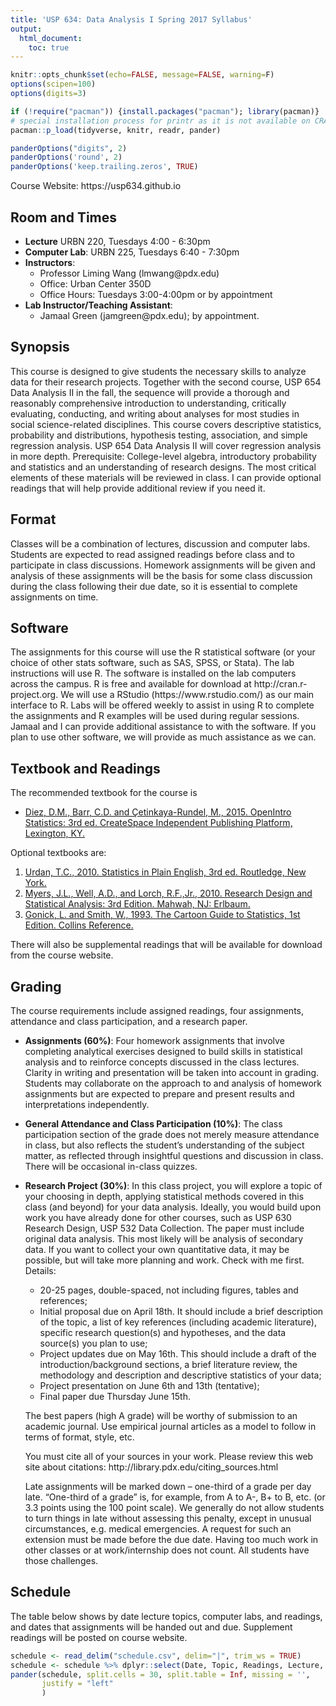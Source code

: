 ```yaml
---
title: 'USP 634: Data Analysis I Spring 2017 Syllabus'
output: 
  html_document:
    toc: true
---
```


```r
knitr::opts_chunk$set(echo=FALSE, message=FALSE, warning=F)
options(scipen=100)
options(digits=3)

if (!require("pacman")) {install.packages("pacman"); library(pacman)}
# special installation process for printr as it is not available on CRAN
pacman::p_load(tidyverse, knitr, readr, pander)

panderOptions("digits", 2)
panderOptions('round', 2)
panderOptions('keep.trailing.zeros', TRUE)
```

Course Website: https://usp634.github.io

## Room and Times
- **Lecture** 
     URBN 220, Tuesdays 4:00 - 6:30pm
- **Computer Lab**: 
     URBN 225, Tuesdays 6:40 - 7:30pm
- **Instructors**: 
     - Professor Liming Wang (lmwang@pdx.edu)
     - Office: Urban Center 350D
     - Office Hours: Tuesdays 3:00-4:00pm or by appointment
- **Lab Instructor/Teaching Assistant**: 
     - Jamaal Green (jamgreen@pdx.edu); by appointment.


## Synopsis
This course is designed to give students the necessary skills to analyze data for their research projects. Together with the second course, USP 654 Data Analysis II in the fall, the sequence will provide a thorough and reasonably comprehensive introduction to understanding, critically evaluating, conducting, and writing about analyses for most studies in social science-related disciplines. This course covers descriptive statistics, probability and distributions, hypothesis testing, association, and simple regression analysis. USP 654 Data Analysis II will cover regression analysis in more depth.
Prerequisite: College-level algebra, introductory probability and statistics and an understanding of research designs. The most critical elements of these materials will be reviewed in class. I can provide optional readings that will help provide additional review if you need it.

## Format

Classes will be a combination of lectures, discussion and computer labs.  Students are expected to read assigned readings before class and to participate in class discussions. Homework assignments will be given and analysis of these assignments will be the basis for some class discussion during the class following their due date, so it is essential to complete assignments on time. 

## Software

The assignments for this course will use the R statistical software (or your choice of other stats software, such as SAS, SPSS, or Stata). The lab instructions will use R. The software is installed on the lab computers across the campus. R is free and available for download at http://cran.r-project.org. We will use a RStudio (https://www.rstudio.com/) as our main interface to R. Labs will be offered weekly to assist in using R to complete the assignments and R examples will be used during regular sessions. Jamaal and I can provide additional assistance to with the software. If you plan to use other software, we will provide as much assistance as we can.

## Textbook and Readings

The recommended textbook for the course is 

- [Diez, D.M., Barr, C.D. and Çetinkaya-Rundel, M., 2015. OpenIntro Statistics: 3rd ed. CreateSpace Independent Publishing Platform, Lexington, KY.](https://www.openintro.org/stat/textbook.php)

Optional textbooks are:

1.	[Urdan, T.C., 2010. Statistics in Plain English, 3rd ed. Routledge, New York.](https://www.amazon.com/Statistics-Plain-English-Third-Timothy/dp/041587291X)
2.	[Myers, J.L., Well, A.D., and Lorch, R.F.,Jr., 2010. Research Design and Statistical Analysis: 3rd Edition. Mahwah, NJ: Erlbaum.](https://www.amazon.com/Research-Design-Statistical-Analysis-Third/dp/0805864318)
3.	[Gonick, L. and Smith, W., 1993. The Cartoon Guide to Statistics, 1st Edition. Collins Reference.](https://www.amazon.com/Cartoon-Guide-Statistics-Larry-Gonick/dp/0062731025)

There will also be supplemental readings that will be available for download from the course website.

## Grading

The course requirements include assigned readings, four assignments, attendance and class participation, and a research paper.

- **Assignments (60%)**: 
    Four homework assignments that involve completing analytical exercises designed to build skills in statistical analysis and to reinforce concepts discussed in the class lectures. Clarity in writing and presentation will be taken into account in grading. Students may collaborate on the approach to and analysis of homework assignments but are expected to prepare and present results and interpretations independently.
    
- **General Attendance and Class Participation (10%)**: 
    The class participation section of the grade does not merely measure attendance in class, but also reflects the student’s understanding of the subject matter, as reflected through insightful questions and discussion in class. There will be occasional in-class quizzes.
    
- **Research Project (30%)**: 
    In this class project, you will explore a topic of your choosing in depth, applying statistical methods covered in this class (and beyond) for your data analysis. Ideally, you would build upon work you have already done for other courses, such as USP 630 Research Design, USP 532 Data Collection. The paper must include original data analysis. This most likely will be analysis of secondary data. If you want to collect your own quantitative data, it may be possible, but will take more planning and work. Check with me first.
    Details:
    - 20-25 pages, double-spaced, not including figures, tables and references;
    - Initial proposal due on April 18th. It should include a brief description of the topic, a list of key references (including academic literature), specific research question(s) and hypotheses, and the data source(s) you plan to use;
    - Project updates due on May 16th. This should include a draft of the introduction/background sections, a brief literature review, the methodology and description and descriptive statistics of your data;
    - Project presentation on June 6th and 13th (tentative);
    - Final paper due Thursday June 15th.
    
    The best papers (high A grade) will be worthy of submission to an academic journal. Use empirical journal articles as a model to follow in terms of format, style, etc.
    
    You must cite all of your sources in your work. Please review this web site about citations: http://library.pdx.edu/citing_sources.html
    
    Late assignments will be marked down – one-third of a grade per day late. “One-third of a grade” is, for example, from A to A-, B+ to B, etc. (or 3.3 points using the 100 point scale). We generally do not allow students to turn things in late without assessing this penalty, except in unusual circumstances, e.g. medical emergencies. A request for such an extension must be made before the due date. Having too much work in other classes or at work/internship does not count. All students have those challenges.

## Schedule 

The table below shows by date lecture topics, computer labs, and readings, and dates that assignments will be handed out and due. Supplement readings will be posted on course website.

```r
schedule <- read_delim("schedule.csv", delim="|", trim_ws = TRUE)
schedule <- schedule %>% dplyr::select(Date, Topic, Readings, Lecture, Lab, Deadline)
pander(schedule, split.cells = 30, split.table = Inf, missing = '', 
       justify = "left"
       )
```

